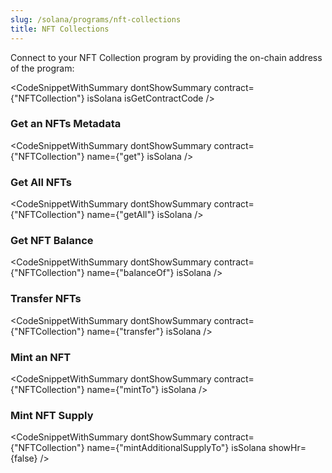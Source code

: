 ```yaml
---
slug: /solana/programs/nft-collections
title: NFT Collections
---
```



Connect to your NFT Collection program by providing the on-chain address of the program:

<CodeSnippetWithSummary
  dontShowSummary
  contract={"NFTCollection"}
  isSolana
  isGetContractCode
/>

### Get an NFTs Metadata

<CodeSnippetWithSummary
  dontShowSummary
  contract={"NFTCollection"}
  name={"get"}
  isSolana
/>

### Get All NFTs

<CodeSnippetWithSummary
  dontShowSummary
  contract={"NFTCollection"}
  name={"getAll"}
  isSolana
/>

### Get NFT Balance

<CodeSnippetWithSummary
  dontShowSummary
  contract={"NFTCollection"}
  name={"balanceOf"}
  isSolana
/>

### Transfer NFTs

<CodeSnippetWithSummary
  dontShowSummary
  contract={"NFTCollection"}
  name={"transfer"}
  isSolana
/>

### Mint an NFT

<CodeSnippetWithSummary
  dontShowSummary
  contract={"NFTCollection"}
  name={"mintTo"}
  isSolana
/>

### Mint NFT Supply

<CodeSnippetWithSummary
  dontShowSummary
  contract={"NFTCollection"}
  name={"mintAdditionalSupplyTo"}
  isSolana
  showHr={false}
/>
